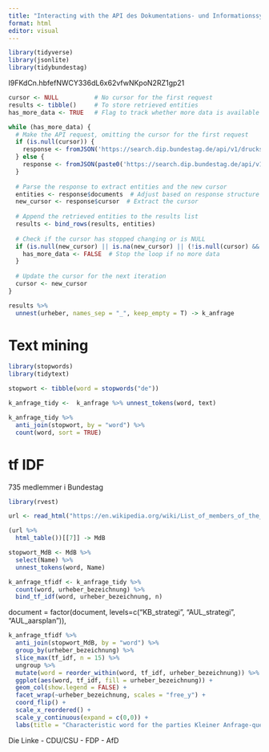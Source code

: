 ```yaml
---
title: "Interacting with the API des Dokumentations- und Informationssystems für Parlamentsmaterialien"
format: html
editor: visual
---
```




```r
library(tidyverse)
library(jsonlite)
library(tidybundestag)
```




I9FKdCn.hbfefNWCY336dL6x62vfwNKpoN2RZ1gp21




```r
cursor <- NULL          # No cursor for the first request
results <- tibble()     # To store retrieved entities
has_more_data <- TRUE   # Flag to track whether more data is available

while (has_more_data) {
  # Make the API request, omitting the cursor for the first request
  if (is.null(cursor)) {
    response <- fromJSON('https://search.dip.bundestag.de/api/v1/drucksache-text?f.datum.start=2024-01-01&f.datum.end=2024-12-31&f.drucksachetyp=Kleine%20Anfrage&format=json&apikey=I9FKdCn.hbfefNWCY336dL6x62vfwNKpoN2RZ1gp21') # First request without a cursor
  } else {
    response <- fromJSON(paste0('https://search.dip.bundestag.de/api/v1/drucksache-text?f.datum.start=2024-01-01&f.datum.end=2024-12-31&f.drucksachetyp=Kleine%20Anfrage&format=json&apikey=I9FKdCn.hbfefNWCY336dL6x62vfwNKpoN2RZ1gp21&cursor=', cursor)) # Subsequent requests with cursor
  }
  
  # Parse the response to extract entities and the new cursor
  entities <- response$documents  # Adjust based on response structure
  new_cursor <- response$cursor  # Extract the cursor
  
  # Append the retrieved entities to the results list
  results <- bind_rows(results, entities)
  
  # Check if the cursor has stopped changing or is NULL
  if (is.null(new_cursor) || is.na(new_cursor) || (!is.null(cursor) && !is.na(cursor) && new_cursor == cursor)) {
    has_more_data <- FALSE  # Stop the loop if no more data
  }
  
  # Update the cursor for the next iteration
  cursor <- new_cursor
}
```





```r
results %>% 
  unnest(urheber, names_sep = "_", keep_empty = T) -> k_anfrage 
```



# Text mining

```r
library(stopwords)
library(tidytext)
```


```r
stopwort <- tibble(word = stopwords("de"))
```


```r
k_anfrage_tidy <-  k_anfrage %>% unnest_tokens(word, text)
```


```r
k_anfrage_tidy %>% 
  anti_join(stopwort, by = "word") %>% 
  count(word, sort = TRUE)
```

# tf IDF



735 medlemmer i Bundestag



```r
library(rvest)
```
```r
url <- read_html("https://en.wikipedia.org/wiki/List_of_members_of_the_20th_Bundestag")
```



```r
(url %>% 
  html_table())[[7]] -> MdB
```

```r
stopwort_MdB <- MdB %>% 
  select(Name) %>% 
  unnest_tokens(word, Name)
```



```r
k_anfrage_tfidf <- k_anfrage_tidy %>% 
  count(word, urheber_bezeichnung) %>% 
  bind_tf_idf(word, urheber_bezeichnung, n)
```


document = factor(document, levels=c("KB_strategi", "AUL_strategi", "AUL_aarsplan")),

```r
k_anfrage_tfidf %>%
  anti_join(stopwort_MdB, by = "word") %>% 
  group_by(urheber_bezeichnung) %>%
  slice_max(tf_idf, n = 15) %>%
  ungroup %>%
  mutate(word = reorder_within(word, tf_idf, urheber_bezeichnung)) %>%
  ggplot(aes(word, tf_idf, fill = urheber_bezeichnung)) +
  geom_col(show.legend = FALSE) +
  facet_wrap(~urheber_bezeichnung, scales = "free_y") +
  coord_flip() +
  scale_x_reordered() +
  scale_y_continuous(expand = c(0,0)) +
  labs(title = "Characteristic word for the parties Kleiner Anfrage-questions", subtitle = "Determined by term frequency - inversed document frequency")
```
Die Linke - CDU/CSU - FDP - AfD
